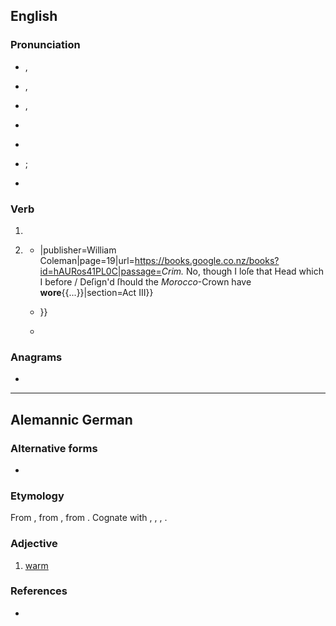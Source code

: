 {{also|WORE}}
==English==

===Pronunciation===
* {{a|GenAm}} {{enPR|wôr}}, {{IPA|en|/wɔɹ/}}
* {{a|RP}} {{enPR|wô}}, {{IPA|en|/wɔː/}}
* {{a|rhotic|horse-hoarse}} {{enPR|wōr}}, {{IPA|en|/wo(ː)ɹ/}}
* {{a|nonrhotic|horse-hoarse}} {{IPA|en|/woə/}}
* {{audio|en|en-us-wore.ogg|Audio (US)}}
* {{homophones|en|war}} {{qualifier|accents with the {{w|horse–hoarse merger}}}}; {{l|en|Waugh}} {{qualifier|non-rhotic accents with the {{w|horse–hoarse merger}}}}
* {{rhymes|en|ɔː(ɹ)}}

===Verb===
{{head|en|verb form}}

# {{en-simple past of|wear}}
# {{lb|en|now|colloquial|nonstandard}} {{past participle of|en|wear}}
#* {{quote-book|en|year=1673|author={{w|Elkanah Settle}}|title=The Empress of Morocco{{...}}|publisher=William Coleman|page=19|url=https://books.google.co.nz/books?id=hAURos41PL0C|passage=''Crim.'' No, though I loſe that Head which I before / Deſign'd ſhould the ''Morocco''-Crown have '''wore'''{{...}}|section=Act III}}
#* {{quote-book|en|year=1824|title=The Miscellaneous Works of Tobias Smollett, M.D.|volume=VII|author=Tobias Smollett|page=125|passage=Some of the greatest scholars, politicians, and wits, that ever Europe produced, have '''wore''' the habit of an abbé{{...}}}}
#* {{quote-book|en|date=4 August 1997|isbn=9780813346472|publisher={{w|Hachette UK}}|title=Troubling The Angels: Women Living With HIV/AIDS|author=Patricia A Lather|author2=Christine S Smithies|page=138|url=https://books.google.co.nz/books?id=jZk5DgAAQBAJ|passage=But he wore surgical gloves when we had sex, I mean if we had had a body condom he would have '''wore''' it and he'd go wash immediately.}}

===Anagrams===
* {{anagrams|en|a=eorw|Rowe|ower|owre}}

----

==Alemannic German==

===Alternative forms===
* {{alter|gsw|warm|woare|woarm|wérme}}

===Etymology===
From {{inh|gsw|gmh|warm}}, from {{inh|gsw|goh|warm}}, from {{inh|gsw|gem-pro|*warmaz}}. Cognate with {{cog|de|warm}}, {{cog|nl|warm}}, {{cog|en|warm}}, {{cog|is|varmur}}.

===Adjective===
{{head|gsw|adjective}}

# {{lb|gsw|Carcoforo}} [[warm]]

===References===
* {{R:Patuzzi}}
{{topics|gsw|Temperature}}